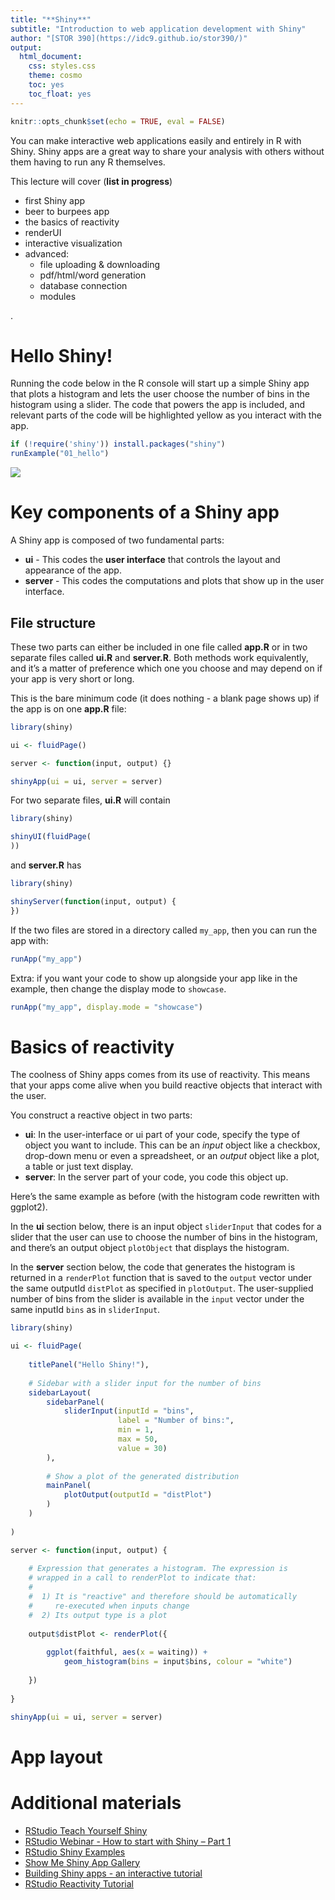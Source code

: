 ```yaml
---
title: "**Shiny**"
subtitle: "Introduction to web application development with Shiny"
author: "[STOR 390](https://idc9.github.io/stor390/)"
output:
  html_document:
    css: styles.css
    theme: cosmo
    toc: yes
    toc_float: yes
---
```


```r
knitr::opts_chunk$set(echo = TRUE, eval = FALSE)
```


You can make interactive web applications easily and entirely in R with Shiny.
Shiny apps are a great way to share your analysis with others without them having to 
run any R themselves.


This lecture will cover (**list in progress**)

- first Shiny app
- beer to burpees app
- the basics of reactivity
- renderUI
- interactive visualization
- advanced: 
    - file uploading & downloading
    - pdf/html/word generation
    - database connection
    - modules


.


# **Hello Shiny!**

Running the code below in the R console will start up a simple Shiny app that
plots a histogram and lets the user choose the number of bins in the histogram 
using a slider.  The code that powers the app is included, and relevant parts 
of the code will be highlighted yellow as you interact with the app.


```r
if (!require('shiny')) install.packages("shiny")
runExample("01_hello")
```


![](hello_shiny_screenshot.jpeg)



# **Key components of a Shiny app**

A Shiny app is composed of two fundamental parts:

- **ui** - This codes the __user interface__ that controls the layout and appearance of the app.
- **server** - This codes the computations and plots that show up in the user interface.

## File structure

These two parts can either be included in one file called **app.R** or 
in two separate files called **ui.R** and **server.R**.  Both methods work
equivalently, and it's a matter of preference which one you choose and may 
depend on if your app is very short or long.

This is the bare minimum code (it does nothing - a blank page shows up) 
if the app is on one **app.R** file:

```r
library(shiny)

ui <- fluidPage()

server <- function(input, output) {}

shinyApp(ui = ui, server = server)
```

For two separate files, **ui.R** will contain

```r
library(shiny)

shinyUI(fluidPage(
))
```

and **server.R** has

```r
library(shiny)

shinyServer(function(input, output) {
})
```

If the two files are stored in a directory called `my_app`, then you can run the
app with:

```r
runApp("my_app")
```

Extra: if you want your code to show up alongside your app like in the example, 
then change the display mode to `showcase`.

```r
runApp("my_app", display.mode = "showcase")
```




# **Basics of reactivity**

The coolness of Shiny apps comes from its use of reactivity.  This means that 
your apps come alive when you build reactive objects that interact with the user.

You construct a reactive object in two parts:

- **ui**: In the user-interface or ui part of your code, specify the type of object you want to include.
This can be an _input_ object like a checkbox, drop-down menu or even a spreadsheet, 
or an _output_ object like a plot, a table or just text display.
- **server**: In the server part of your code, you code this object up.


Here's the same example as before (with the histogram code rewritten with ggplot2).

In the **ui** section below, there is an input object `sliderInput` that codes for 
a slider that the user can use to choose the number of bins in the histogram,
and there's an output object `plotObject` that displays the histogram.

In the **server** section below, the code that generates the histogram is 
returned in a `renderPlot` function that is saved to the `output` vector under
the same outputId `distPlot` as specified in `plotOutput`.  The user-supplied number of
bins from the slider is available in the `input` vector under the same inputId `bins`
as in `sliderInput`.

```r
library(shiny)

ui <- fluidPage(
    
    titlePanel("Hello Shiny!"),
    
    # Sidebar with a slider input for the number of bins
    sidebarLayout(
        sidebarPanel(
            sliderInput(inputId = "bins",
                        label = "Number of bins:",
                        min = 1,
                        max = 50,
                        value = 30)
        ),
        
        # Show a plot of the generated distribution
        mainPanel(
            plotOutput(outputId = "distPlot")
        )
    )
    
)

server <- function(input, output) {
    
    # Expression that generates a histogram. The expression is
    # wrapped in a call to renderPlot to indicate that:
    #
    #  1) It is "reactive" and therefore should be automatically
    #     re-executed when inputs change
    #  2) Its output type is a plot
    
    output$distPlot <- renderPlot({
        
        ggplot(faithful, aes(x = waiting)) +
            geom_histogram(bins = input$bins, colour = "white")
        
    })
    
}

shinyApp(ui = ui, server = server)
```






# **App layout**






# **Additional materials**

* [RStudio Teach Yourself Shiny](https://shiny.rstudio.com/tutorial/)
* [RStudio Webinar - How to start with Shiny – Part 1](https://www.rstudio.com/resources/webinars/how-to-start-with-shiny-part-1/)
* [RStudio Shiny Examples](https://github.com/rstudio/shiny-examples)
* [Show Me Shiny App Gallery](https://www.showmeshiny.com/)
* [Building Shiny apps - an interactive tutorial](http://deanattali.com/blog/building-shiny-apps-tutorial/)
* [RStudio Reactivity Tutorial](https://github.com/rstudio/reactivity-tutorial)








